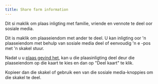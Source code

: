 ```yaml
---
title: Share farm information
---
```



<Title>Deel plaasinligting</Title>

<Subtitle>Dit si maklik om plaas inligting met familie, vriende en vennote te deel oor sosiale media.</Subtitle>

Dit is maklik om plaaseiendom met ander te deel. U kan inligting oor 'n plaaseiendom met behulp van sosiale media deel of eenvoudig 'n e -pos met 'n skakel stuur.

Nadat u u [plaas gevind het](/farmer/claim-your-farm), kan u die plaasinligting deel deur die plaaseiendom op die kaart te kies en dan op "Deel kaart" te klik.

Kopieer dan die skakel of gebruik een van die sosiale media-knoppies om die skakel te deel.
